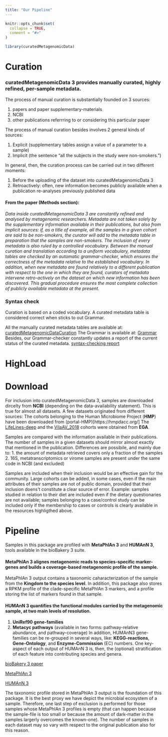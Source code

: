 ```yaml
---
title: "Our Pipeline"
---
```


```r
knitr::opts_chunk$set(
  collapse = TRUE,
  comment = "#>"
)
```

```r
library(curatedMetagenomicData)
```

# Curation
### curatedMetagenomicData 3 provides manually curated, highly refined, per-sample metadata.
The process of manual curation is substantially founded on 3 sources:

1. papers and paper supplementary-materials
2. NCBI
3. other publications referrring to or considering this particular paper

The process of manual curation besides involves 2 general kinds of sources:

1. Explicit (supplementary tables assign a value of a parameter to a sample)
2. Implicit (the sentence "all the subjects in the study were non-smokers.")

In general, then, the curation process can be carried out in two different moments:

1. Before the uploading of the dataset into curatedMetagenomicData 3
2. Retroactively: often, new information becomes publicly available when a publication re-analyses previously published data

#### From the paper (Methods section):
*Data inside curatedMetagenomicData 3 are constantly refined and analysed by metagenomic researchers. Metadata are not taken solely by the supplementary information available in their publications, but also from implicit sources: if, as a title of example, all the samples in a given cohort are said to be non-smokers, the curator will add to the metadata table in preparation that the samples are non-smokers. The inclusion of every metadata is also ruled by a controlled vocabulary. Between the manual curation and translation according to a uniform vocabulary, metadata tables are checked by an automatic grammar-checker, which ensures the correctness of the metadata relative to the established vocabulary. In addition, when new metadata are found relatively to a different publication with respect to the one in which they are found, curators of metadata intervene retro-actively on the dataset on which new information has been discovered. This gradual procedure ensures the most complete collection of publicly available metadata at the present.*

### Syntax check
Curation is based on a coded vocabulary. A curated metadata table is considered correct when sticks to out Grammar.

All the manually curated metadata tables are available at:
[curatedMetagenomicDataCuration](https://github.com/waldronlab/curatedMetagenomicDataCuration/tree/master/inst/curated)
The Grammar is available at:
[Grammar](https://github.com/waldronlab/curatedMetagenomicDataCuration/blob/master/inst/extdata/template.csv)
Besides, our Grammar-checker constantly updates a report of the current status of the curated metadata.
[syntax-checking report](https://waldronlab.io/curatedMetagenomicDataCuration/articles/curatedMetagenomicDataCuration.html)


# HighLoad

# Download
For inclusion into curatedMetagenomicData 3, samples are downloaded dircelty from **NCBI** (depending on the data-availability statement).
This is true for almost all datasets. A few datasets originated from different sources:
The cohorts belonging to the Human Microbiome Project (**HMP**) have been downloaded from (portal-HMP)[https://hmpdacc.org/]
The [LifeLines-deep](http://www.humanfunctionalgenomics.org/site/?page_id=86) and the [VilaAV_2018](https://stm.sciencemag.org/content/10/472/eaap8914) cohorts were obtained from **EGA**.

Samples are compared with the information available in their publications. The number of samples in a given datasets
should mirror almost exactly that mentioned in the publication. Differences are possibile, and mainly due to:
1. the amount of metadata retrieved covers only a fraction of the samples
2. 16S, metatranscriptomics or virome samples are present under the same code in NCBI (and excluded)

Samples are included when their inclusion would be an effective gain for the community. Large cohorts can be added, in some cases, even if the main attributes of their samples are not of public domain, provided that their inclusion doens't constitute a clear source of error. Example: samples studied in relation to their diet are included even if the dietary questionaries are not available; samples belonging to a case/control study can be included only if the membership to cases or controls is clearly available in the resources highligthed above.

# Pipeline 
Samples in this package are profiled with **MetaPhlAn 3** and **HUMAnN 3**, tools available in the bioBakery 3 suite.

#### MetaPhlAn 3 alignes metagenomic reads to species-specific marker-genes and builds a coverage-based metagenomic profile of the sample.
MetaPhlAn 3 output contains a taxonomic caharacterization of the sample from the **Kingdom to the species level**.
In addition, this package also stores a RPKM profile of the clade-specific MetaPhlAn 3 markers, and a profile 
storing the list of markers found in that sample.

#### HUMAnN 3 quantifies the functional modules carried by the metagenomic sample, at two main levels of resolution.
1. **UniRef90 gene-families**
2. **Metacyc pathways** (available in two forms: pathway-relative abundance, and pathway-coverage)
In addition, HUMAnN3 gene-families can be re-grouped in several ways, like: **KEGG-reactions**, **Gene-Ontology**, and **Enzyme-Commission** (EC) numbers.
One key-aspect of each output of HUMAnN 3 is, then, the (optional) stratification of each feature into contributing species and genera.  

[bioBakery 3 paper](https://elifesciences.org/articles/65088)

[MetaPhlAn 3](https://huttenhower.sph.harvard.edu/metaphlan/)

[HUMAnN 3](https://huttenhower.sph.harvard.edu/humann/)

The taxonomic profile stored in MetaPhlAn 3 output is the foundation of this package. It is the best
proxy we have depict the microbial ecosystem of a sample. Therefore, one last step of exclusion is 
performed for those samples whose MetaPhlAn 3 profiles is empty (that can happen because the sample-file
is too small or because the amount of dark-matter in the samples largerly overcomes the known-one). 
The number of samples in each dataset may so vary with respect to the original publication also for this reason.

